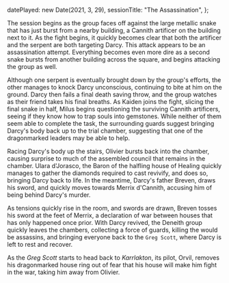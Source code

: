   datePlayed: new Date(2021, 3, 29),
  sessionTitle: "The Assassination",
};

The session begins as the group faces off against the large metallic snake that has just burst from a nearby building, a Cannith artificer on the building next to it.
As the fight begins, it quickly becomes clear that both the artificer and the serpent are both targeting Darcy.
This attack appears to be an assassination attempt.
Everything becomes even more dire as a second snake bursts from another building across the square, and begins attacking the group as well.

Although one serpent is eventually brought down by the group's efforts, the other manages to knock Darcy unconscious, continuing to bite at him on the ground.
Darcy then fails a final death saving throw, and the group watches as their friend takes his final breaths.
As Kaiden joins the fight, slicing the final snake in half, Milus begins questioning the surviving Cannith artificers, seeing if they know how to trap souls into gemstones.
While neither of them seem able to complete the task, the surrounding guards suggest bringing Darcy's body back up to the trial chamber, suggesting that one of the dragonmarked leaders may be able to help.

Racing Darcy's body up the stairs, Olivier bursts back into the chamber, causing surprise to much of the assembled council that remains in the chamber.
Ulara d'Jorasco, the Baron of the halfling house of Healing quickly manages to gather the diamonds required to cast revivify, and does so, bringing Darcy back to life.
In the meantime, Darcy's father Breven, draws his sword, and quickly moves towards Merrix d'Cannith, accusing him of being behind Darcy's murder.

As tensions quickly rise in the room, and swords are drawn, Breven tosses his sword at the feet of Merrix, a declaration of war between houses that has only happened once prior.
With Darcy revived, the Deneith group quickly leaves the chambers, collecting a force of guards, killing the would be assassins, and bringing everyone back to the `Greg Scott`, where Darcy is left to rest and recover.

As the _Greg Scott_ starts to head back to _Karrlakton_, its pilot, Orvil, removes his dragonmarked house ring out of fear that his house will make him fight in the war, taking him away from Olivier.
